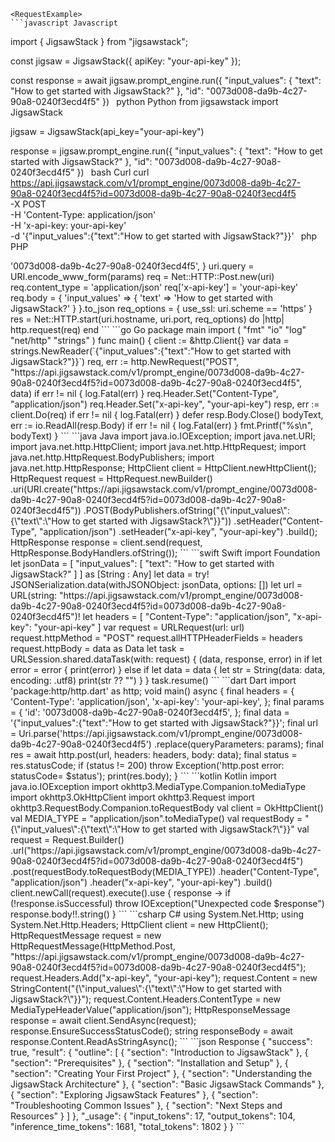 
    <RequestExample>
    ```javascript Javascript
import { JigsawStack } from "jigsawstack";

const jigsaw = JigsawStack({ apiKey: "your-api-key" });

const response = await jigsaw.prompt_engine.run({
      "input_values": {
            "text": "How to get started with JigsawStack?"
      },
      "id": "0073d008-da9b-4c27-90a8-0240f3ecd4f5"
})
    ```
    ```python Python
from jigsawstack import JigsawStack

jigsaw = JigsawStack(api_key="your-api-key")

response = jigsaw.prompt_engine.run({
      "input_values": {
            "text": "How to get started with JigsawStack?"
      },
      "id": "0073d008-da9b-4c27-90a8-0240f3ecd4f5"
})
    ```
    ```bash Curl
curl https://api.jigsawstack.com/v1/prompt_engine/0073d008-da9b-4c27-90a8-0240f3ecd4f5?id=0073d008-da9b-4c27-90a8-0240f3ecd4f5 \
 -X POST \
 -H 'Content-Type: application/json' \
 -H 'x-api-key: your-api-key' \
 -d '{"input_values":{"text":"How to get started with JigsawStack?"}}'
    ```
    ```php PHP
<?php
$ch = curl_init();
curl_setopt($ch, CURLOPT_URL, 'https://api.jigsawstack.com/v1/prompt_engine/0073d008-da9b-4c27-90a8-0240f3ecd4f5?id=0073d008-da9b-4c27-90a8-0240f3ecd4f5');
curl_setopt($ch, CURLOPT_RETURNTRANSFER, true);
curl_setopt($ch, CURLOPT_CUSTOMREQUEST, 'POST');
curl_setopt($ch, CURLOPT_HTTPHEADER, [
    'Content-Type: application/json',
    'x-api-key: your-api-key',
]);
curl_setopt($ch, CURLOPT_POSTFIELDS, '{"input_values":{"text":"How to get started with JigsawStack?"}}');

$response = curl_exec($ch);

curl_close($ch);

    ```
    ```ruby Ruby
require 'net/http'
require 'json'

uri = URI('https://api.jigsawstack.com/v1/prompt_engine/0073d008-da9b-4c27-90a8-0240f3ecd4f5')
params = {
  :id => '0073d008-da9b-4c27-90a8-0240f3ecd4f5',
}
uri.query = URI.encode_www_form(params)

req = Net::HTTP::Post.new(uri)
req.content_type = 'application/json'
req['x-api-key'] = 'your-api-key'

req.body = {
  'input_values' => {
    'text' => 'How to get started with JigsawStack?'
  }
}.to_json

req_options = {
  use_ssl: uri.scheme == 'https'
}
res = Net::HTTP.start(uri.hostname, uri.port, req_options) do |http|
  http.request(req)
end

    ```
    ```go Go
package main

import (
	"fmt"
	"io"
	"log"
	"net/http"
	"strings"
)

func main() {
	client := &http.Client{}
	var data = strings.NewReader(`{"input_values":{"text":"How to get started with JigsawStack?"}}`)
	req, err := http.NewRequest("POST", "https://api.jigsawstack.com/v1/prompt_engine/0073d008-da9b-4c27-90a8-0240f3ecd4f5?id=0073d008-da9b-4c27-90a8-0240f3ecd4f5", data)
	if err != nil {
		log.Fatal(err)
	}
	req.Header.Set("Content-Type", "application/json")
	req.Header.Set("x-api-key", "your-api-key")
	resp, err := client.Do(req)
	if err != nil {
		log.Fatal(err)
	}
	defer resp.Body.Close()
	bodyText, err := io.ReadAll(resp.Body)
	if err != nil {
		log.Fatal(err)
	}
	fmt.Printf("%s\n", bodyText)
}

    ```
    ```java Java
import java.io.IOException;
import java.net.URI;
import java.net.http.HttpClient;
import java.net.http.HttpRequest;
import java.net.http.HttpRequest.BodyPublishers;
import java.net.http.HttpResponse;

HttpClient client = HttpClient.newHttpClient();

HttpRequest request = HttpRequest.newBuilder()
    .uri(URI.create("https://api.jigsawstack.com/v1/prompt_engine/0073d008-da9b-4c27-90a8-0240f3ecd4f5?id=0073d008-da9b-4c27-90a8-0240f3ecd4f5"))
    .POST(BodyPublishers.ofString("{\"input_values\":{\"text\":\"How to get started with JigsawStack?\"}}"))
    .setHeader("Content-Type", "application/json")
    .setHeader("x-api-key", "your-api-key")
    .build();

HttpResponse<String> response = client.send(request, HttpResponse.BodyHandlers.ofString());

    ```
    ```swift Swift
import Foundation

let jsonData = [
    "input_values": [
        "text": "How to get started with JigsawStack?"
    ]
] as [String : Any]
let data = try! JSONSerialization.data(withJSONObject: jsonData, options: [])

let url = URL(string: "https://api.jigsawstack.com/v1/prompt_engine/0073d008-da9b-4c27-90a8-0240f3ecd4f5?id=0073d008-da9b-4c27-90a8-0240f3ecd4f5")!
let headers = [
    "Content-Type": "application/json",
    "x-api-key": "your-api-key"
]

var request = URLRequest(url: url)
request.httpMethod = "POST"
request.allHTTPHeaderFields = headers
request.httpBody = data as Data

let task = URLSession.shared.dataTask(with: request) { (data, response, error) in
    if let error = error {
        print(error)
    } else if let data = data {
        let str = String(data: data, encoding: .utf8)
        print(str ?? "")
    }
}

task.resume()

    ```
    ```dart Dart
import 'package:http/http.dart' as http;

void main() async {
  final headers = {
    'Content-Type': 'application/json',
    'x-api-key': 'your-api-key',
  };

  final params = {
    'id': '0073d008-da9b-4c27-90a8-0240f3ecd4f5',
  };

  final data = '{"input_values":{"text":"How to get started with JigsawStack?"}}';

  final url = Uri.parse('https://api.jigsawstack.com/v1/prompt_engine/0073d008-da9b-4c27-90a8-0240f3ecd4f5')
      .replace(queryParameters: params);

  final res = await http.post(url, headers: headers, body: data);
  final status = res.statusCode;
  if (status != 200) throw Exception('http.post error: statusCode= $status');

  print(res.body);
}

    ```
    ```kotlin Kotlin
import java.io.IOException
import okhttp3.MediaType.Companion.toMediaType
import okhttp3.OkHttpClient
import okhttp3.Request
import okhttp3.RequestBody.Companion.toRequestBody

val client = OkHttpClient()

val MEDIA_TYPE = "application/json".toMediaType()

val requestBody = "{\"input_values\":{\"text\":\"How to get started with JigsawStack?\"}}"

val request = Request.Builder()
  .url("https://api.jigsawstack.com/v1/prompt_engine/0073d008-da9b-4c27-90a8-0240f3ecd4f5?id=0073d008-da9b-4c27-90a8-0240f3ecd4f5")
  .post(requestBody.toRequestBody(MEDIA_TYPE))
  .header("Content-Type", "application/json")
  .header("x-api-key", "your-api-key")
  .build()

client.newCall(request).execute().use { response ->
  if (!response.isSuccessful) throw IOException("Unexpected code $response")
  response.body!!.string()
}

    ```
    ```csharp C#
using System.Net.Http;
using System.Net.Http.Headers;

HttpClient client = new HttpClient();

HttpRequestMessage request = new HttpRequestMessage(HttpMethod.Post, "https://api.jigsawstack.com/v1/prompt_engine/0073d008-da9b-4c27-90a8-0240f3ecd4f5?id=0073d008-da9b-4c27-90a8-0240f3ecd4f5");

request.Headers.Add("x-api-key", "your-api-key");

request.Content = new StringContent("{\"input_values\":{\"text\":\"How to get started with JigsawStack?\"}}");
request.Content.Headers.ContentType = new MediaTypeHeaderValue("application/json");

HttpResponseMessage response = await client.SendAsync(request);
response.EnsureSuccessStatusCode();
string responseBody = await response.Content.ReadAsStringAsync();

    ```
    </RequestExample>
    <ResponseExample>
    ```json Response
{
      "success": true,
      "result": {
            "outline": [
                  {
                        "section": "Introduction to JigsawStack"
                  },
                  {
                        "section": "Prerequisites"
                  },
                  {
                        "section": "Installation and Setup"
                  },
                  {
                        "section": "Creating Your First Project"
                  },
                  {
                        "section": "Understanding the JigsawStack Architecture"
                  },
                  {
                        "section": "Basic JigsawStack Commands"
                  },
                  {
                        "section": "Exploring JigsawStack Features"
                  },
                  {
                        "section": "Troubleshooting Common Issues"
                  },
                  {
                        "section": "Next Steps and Resources"
                  }
            ]
      },
      "_usage": {
            "input_tokens": 17,
            "output_tokens": 104,
            "inference_time_tokens": 1681,
            "total_tokens": 1802
      }
}
    ```
    </ResponseExample>
    
    